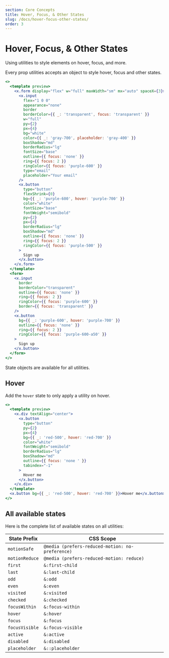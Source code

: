 ```yaml
---
section: Core Concepts
title: Hover, Focus, & Other States
slug: /docs/hover-focus-other-states/
order: 3
---
```


# Hover, Focus, & Other States

Using utilities to style elements on hover, focus, and more.

<carbon-ad />

Every prop utilities accepts an object to style hover, focus and other states.

```jsx preview color=purple
<>
  <template preview>
    <x.form display="flex" w="full" maxWidth="sm" mx="auto" spaceX={3}>
      <x.input
        flex="1 0 0"
        appearance="none"
        border
        borderColor={{ _: 'transparent', focus: 'transparent' }}
        w="full"
        py={2}
        px={4}
        bg="white"
        color={{ _: 'gray-700', placeholder: 'gray-400' }}
        boxShadow="md"
        borderRadius="lg"
        fontSize="base"
        outline={{ focus: 'none' }}
        ring={{ focus: 2 }}
        ringColor={{ focus: 'purple-600' }}
        type="email"
        placeholder="Your email"
      />
      <x.button
        type="button"
        flexShrink={0}
        bg={{ _: 'purple-600', hover: 'purple-700' }}
        color="white"
        fontSize="base"
        fontWeight="semibold"
        py={2}
        px={4}
        borderRadius="lg"
        boxShadow="md"
        outline={{ focus: 'none' }}
        ring={{ focus: 2 }}
        ringColor={{ focus: 'purple-500' }}
      >
        Sign up
      </x.button>
    </x.form>
  </template>
  <form>
    <x.input
      border
      borderColor="transparent"
      outline={{ focus: 'none' }}
      ring={{ focus: 2 }}
      ringColor={{ focus: 'purple-600' }}
      border={{ focus: 'transparent' }}
    />
    <x.button
      bg={{ _: 'purple-600', hover: 'purple-700' }}
      outline={{ focus: 'none' }}
      ring={{ focus: 2 }}
      ringColor={{ focus: 'purple-600-a50' }}
    >
      Sign up
    </x.button>
  </form>
</>
```

State objects are available for all utilities.

## Hover

Add the `hover` state to only apply a utility on hover.

```jsx preview color=red
<>
  <template preview>
    <x.div textAlign="center">
      <x.button
        type="button"
        py={2}
        px={4}
        bg={{ _: 'red-500', hover: 'red-700' }}
        color="white"
        fontWeight="semibold"
        borderRadius="lg"
        boxShadow="md"
        outline={{ focus: 'none ' }}
        tabindex="-1"
      >
        Hover me
      </x.button>
    </x.div>
  </template>
  <x.button bg={{ _: 'red-500', hover: 'red-700' }}>Hover me</x.button>
</>
```

## All available states

Here is the complete list of available states on all utilities:

| State Prefix   | CSS Scope                                        |
| -------------- | ------------------------------------------------ |
| `motionSafe`   | `@media (prefers-reduced-motion: no-preference)` |
| `motionReduce` | `@media (prefers-reduced-motion: reduce)`        |
| `first`        | `&:first-child`                                  |
| `last`         | `&:last-child`                                   |
| `odd`          | `&:odd`                                          |
| `even`         | `&:even`                                         |
| `visited`      | `&:visited`                                      |
| `checked`      | `&:checked`                                      |
| `focusWithin`  | `&:focus-within`                                 |
| `hover`        | `&:hover`                                        |
| `focus`        | `&:focus`                                        |
| `focusVisible` | `&:focus-visible`                                |
| `active`       | `&:active`                                       |
| `disabled`     | `&:disabled`                                     |
| `placeholder`  | `&::placeholder`                                 |
